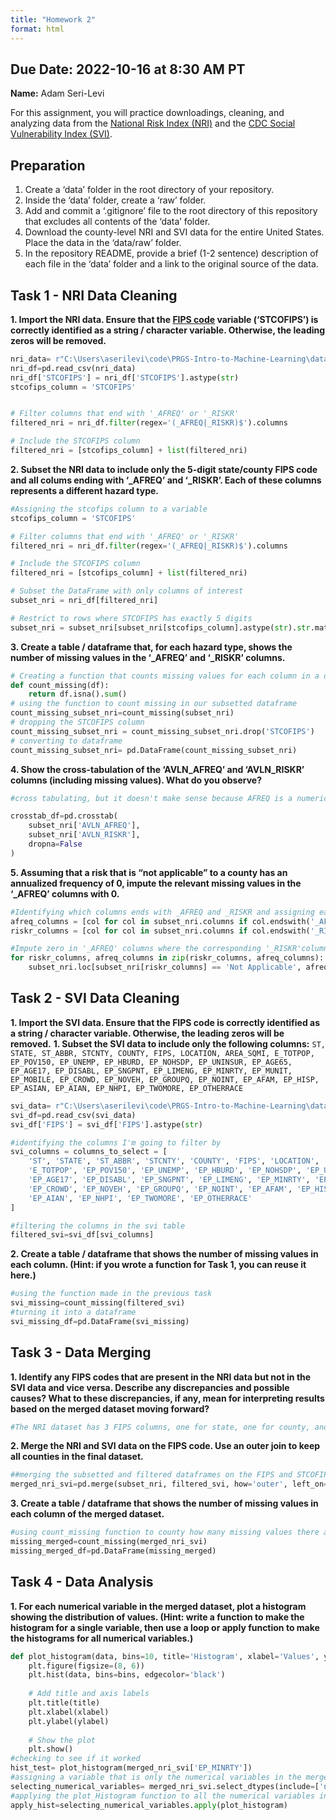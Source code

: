 ```yaml
---
title: "Homework 2"
format: html
---
```


__Due Date:__ 2022-10-16 at 8:30 AM PT
---


__Name:__ Adam Seri-Levi



For this assignment, you will practice downloadings, cleaning, and analyzing data from the [National Risk Index (NRI)](https://hazards.fema.gov/nri/) and the [CDC Social Vulnerability Index (SVI)](https://www.atsdr.cdc.gov/placeandhealth/svi/index.html).

## Preparation

1. Create a 'data' folder in the root directory of your repository.
1. Inside the 'data' folder, create a 'raw' folder.
1. Add and commit a '.gitignore' file to the root directory of this repository that excludes all contents of the 'data' folder.
1. Download the county-level NRI and SVI data for the entire United States. Place the data in the 'data/raw' folder.
1. In the repository README, provide a brief (1-2 sentence) description of each file in the 'data' folder and a link to the original source of the data.

## Task 1 - NRI Data Cleaning

__1. Import the NRI data. Ensure that the [FIPS code](https://en.wikipedia.org/wiki/Federal_Information_Processing_Standard_state_code) variable ('STCOFIPS') is correctly identified as a string / character variable. Otherwise, the leading zeros will be removed.__

```python
nri_data= r"C:\Users\aserilevi\code\PRGS-Intro-to-Machine-Learning\data\raw\National Risk Index (NRI) County Level Data\NRI_Table_Counties.csv"
nri_df=pd.read_csv(nri_data)
nri_df['STCOFIPS'] = nri_df['STCOFIPS'].astype(str)
stcofips_column = 'STCOFIPS'


# Filter columns that end with '_AFREQ' or '_RISKR'
filtered_nri = nri_df.filter(regex='(_AFREQ|_RISKR)$').columns

# Include the STCOFIPS column
filtered_nri = [stcofips_column] + list(filtered_nri)

```

__2. Subset the NRI data to include only the 5-digit state/county FIPS code and all colums ending with '\_AFREQ' and '\_RISKR'. Each of these columns represents a different hazard type.__

```python
#Assigning the stcofips column to a variable
stcofips_column = 'STCOFIPS'

# Filter columns that end with '_AFREQ' or '_RISKR'
filtered_nri = nri_df.filter(regex='(_AFREQ|_RISKR)$').columns

# Include the STCOFIPS column
filtered_nri = [stcofips_column] + list(filtered_nri)

# Subset the DataFrame with only columns of interest
subset_nri = nri_df[filtered_nri]

# Restrict to rows where STCOFIPS has exactly 5 digits
subset_nri = subset_nri[subset_nri[stcofips_column].astype(str).str.match(r'^\d{5}$')]
```
__3. Create a table / dataframe that, for each hazard type, shows the number of missing values in the '\_AFREQ' and '\_RISKR' columns.__
```python
# Creating a function that counts missing values for each column in a dataFrame
def count_missing(df):
    return df.isna().sum()
# using the function to count missing in our subsetted dataframe
count_missing_subset_nri=count_missing(subset_nri)
# dropping the STCOFIPS column
count_missing_subset_nri = count_missing_subset_nri.drop('STCOFIPS')
# converting to dataframe
count_missing_subset_nri= pd.DataFrame(count_missing_subset_nri)
```

__4. Show the cross-tabulation of the 'AVLN_AFREQ' and 'AVLN_RISKR' columns (including missing values). What do you observe?__
```python
#cross tabulating, but it doesn't make sense because AFREQ is a numerical variable, and to cross tabulate you need two categorical variables

crosstab_df=pd.crosstab(
    subset_nri['AVLN_AFREQ'],
    subset_nri['AVLN_RISKR'],
    dropna=False
)
```

__5. Assuming that a risk that is "not applicable" to a county has an annualized frequency of 0, impute the relevant missing values in the '\_AFREQ' columns with 0.__
```python
#Identifying which columns ends with _AFREQ and _RISKR and assigning each to a variable
afreq_columns = [col for col in subset_nri.columns if col.endswith('_AFREQ')]
riskr_columns = [col for col in subset_nri.columns if col.endswith('_RISKR')]

#Impute zero in '_AFREQ' columns where the corresponding '_RISKR'columns are 'Not Applicable'
for riskr_columns, afreq_columns in zip(riskr_columns, afreq_columns):
    subset_nri.loc[subset_nri[riskr_columns] == 'Not Applicable', afreq_columns] = 0
```


## Task 2 - SVI Data Cleaning

__1. Import the SVI data. Ensure that the FIPS code is correctly identified as a string / character variable. Otherwise, the leading zeros will be removed.__
__1. Subset the SVI data to include only the following columns:__
`ST, STATE, ST_ABBR, STCNTY, COUNTY, FIPS, LOCATION, AREA_SQMI, E_TOTPOP, EP_POV150, EP_UNEMP, EP_HBURD, EP_NOHSDP, EP_UNINSUR, EP_AGE65, EP_AGE17, EP_DISABL, EP_SNGPNT, EP_LIMENG, EP_MINRTY, EP_MUNIT, EP_MOBILE, EP_CROWD, EP_NOVEH, EP_GROUPQ, EP_NOINT, EP_AFAM, EP_HISP, EP_ASIAN, EP_AIAN, EP_NHPI, EP_TWOMORE, EP_OTHERRACE`
```python
svi_data= r"C:\Users\aserilevi\code\PRGS-Intro-to-Machine-Learning\data\raw\Social Vulnerability Index (SVI) County Level Data\SVI_2022_US_county.csv"
svi_df=pd.read_csv(svi_data)
svi_df['FIPS'] = svi_df['FIPS'].astype(str)

#identifying the columns I'm going to filter by
svi_columns = columns_to_select = [
    'ST', 'STATE', 'ST_ABBR', 'STCNTY', 'COUNTY', 'FIPS', 'LOCATION', 'AREA_SQMI',
    'E_TOTPOP', 'EP_POV150', 'EP_UNEMP', 'EP_HBURD', 'EP_NOHSDP', 'EP_UNINSUR', 'EP_AGE65', 
    'EP_AGE17', 'EP_DISABL', 'EP_SNGPNT', 'EP_LIMENG', 'EP_MINRTY', 'EP_MUNIT', 'EP_MOBILE', 
    'EP_CROWD', 'EP_NOVEH', 'EP_GROUPQ', 'EP_NOINT', 'EP_AFAM', 'EP_HISP', 'EP_ASIAN', 
    'EP_AIAN', 'EP_NHPI', 'EP_TWOMORE', 'EP_OTHERRACE'
]

#filtering the columns in the svi table 
filtered_svi=svi_df[svi_columns]
```

__2. Create a table / dataframe that shows the number of missing values in each column.
(Hint: if you wrote a function for Task 1, you can reuse it here.)__

```python
#using the function made in the previous task
svi_missing=count_missing(filtered_svi)
#turning it into a dataframe
svi_missing_df=pd.DataFrame(svi_missing)
```

## Task 3 - Data Merging
__1. Identify any FIPS codes that are present in the NRI data but not in the SVI data and vice versa. Describe any discrepancies and possible causes? What to these discrepancies, if any, mean for interpreting results based on the merged dataset moving forward?__
```python
#The NRI dataset has 3 FIPS columns, one for state, one for county, and one for a combination of both, called state county (STCO). The SVI data has one column named FIPS and another column named STCNTY (State County) which can be interpreted in the same way as the STCOFIPS column from the NRI data and we should keep this in mind moving forward as we can use this as a key to merge our datasets
```

__2. Merge the NRI and SVI data on the FIPS code. Use an outer join to keep all counties in the final dataset.__
```python

##merging the subsetted and filtered dataframes on the FIPS and STCOFIPS keys
merged_nri_svi=pd.merge(subset_nri, filtered_svi, how='outer', left_on='STCOFIPS', right_on='FIPS')
```
__3. Create a table / dataframe that shows the number of missing values in each column of the merged dataset.__

```python
#using count_missing function to county how many missing values there are in merged dataframe
missing_merged=count_missing(merged_nri_svi)
missing_merged_df=pd.DataFrame(missing_merged)


```

## Task 4 - Data Analysis

__1. For each numerical variable in the merged dataset, plot a histogram showing the distribution of values.
(Hint: write a function to make the histogram for a single variable, then use a loop or apply function to make the histograms for all numerical variables.)__

```python
def plot_histogram(data, bins=10, title='Histogram', xlabel='Values', ylabel='Frequency'):
    plt.figure(figsize=(8, 6))
    plt.hist(data, bins=bins, edgecolor='black')
    
    # Add title and axis labels
    plt.title(title)
    plt.xlabel(xlabel)
    plt.ylabel(ylabel)
    
    # Show the plot
    plt.show()
#checking to see if it worked
hist_test= plot_histogram(merged_nri_svi['EP_MINRTY'])
#assigning a variable that is only the numerical variables in the merged dataset
selecting_numerical_variables= merged_nri_svi.select_dtypes(include=['number'])
#applying the plot_Histogram function to all the numerical variables in the merged dataset
apply_hist=selecting_numerical_variables.apply(plot_histogram)

```
